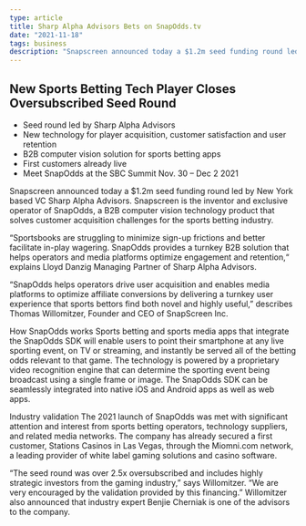 ```yaml
---
type: article
title: Sharp Alpha Advisors Bets on SnapOdds.tv
date: "2021-11-18"
tags: business
description: "Snapscreen announced today a $1.2m seed funding round led by New York based VC Sharp Alpha Advisors."
---
```


## New Sports Betting Tech Player Closes Oversubscribed Seed Round

- Seed round led by Sharp Alpha Advisors
- New technology for player acquisition, customer satisfaction and user retention
- B2B computer vision solution for sports betting apps
- First customers already live
- Meet SnapOdds at the SBC Summit Nov. 30 – Dec 2 2021

Snapscreen announced today a $1.2m seed funding round led by New York based VC Sharp Alpha Advisors. Snapscreen is the inventor and exclusive operator of SnapOdds, a B2B computer vision technology product that solves customer acquisition challenges for the sports betting industry.

“Sportsbooks are struggling to minimize sign-up frictions and better facilitate in-play wagering. SnapOdds provides a turnkey B2B solution that helps operators and media platforms optimize engagement and retention,“ explains Lloyd Danzig Managing Partner of Sharp Alpha Advisors.

“SnapOdds helps operators drive user acquisition and enables media platforms to optimize affiliate conversions by delivering a turnkey user experience that sports bettors find both novel and highly useful,” describes Thomas Willomitzer, Founder and CEO of SnapScreen Inc.

How SnapOdds works
Sports betting and sports media apps that integrate the SnapOdds SDK will enable users to point their smartphone at any live sporting event, on TV or streaming, and instantly be served all of the betting odds relevant to that game. The technology is powered by a proprietary video recognition engine that can determine the sporting event being broadcast using a single frame or image. The SnapOdds SDK can be seamlessly integrated into native iOS and Android apps as well as web apps.

Industry validation
The 2021 launch of SnapOdds was met with significant attention and interest from sports betting operators, technology suppliers, and related media networks. The company has already secured a first customer, Stations Casinos in Las Vegas, through the Miomni.com network, a leading provider of white label gaming solutions and casino software.

“The seed round was over 2.5x oversubscribed and includes highly strategic investors from the gaming industry,” says Willomitzer. “We are very encouraged by the validation provided by this financing.” Willomitzer also announced that industry expert Benjie Cherniak is one of the advisors to the company.
